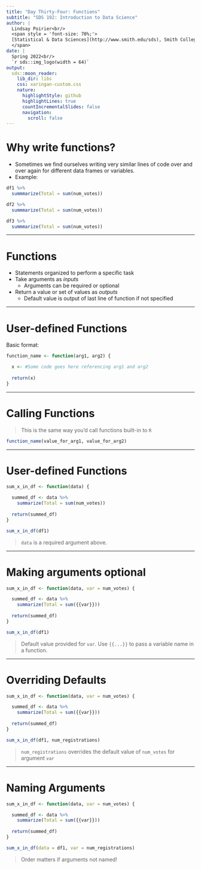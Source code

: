 ```yaml
---
title: "Day Thirty-Four: Functions"
subtitle: "SDS 192: Introduction to Data Science"
author: |
  Lindsay Poirier<br/>
  <span style = 'font-size: 70%;'>
  [Statistical & Data Sciences](http://www.smith.edu/sds), Smith College<br/>
  </span>
date: |
  Spring 2022<br/>
  `r sds::img_logo(width = 64)`
output:
  sds::moon_reader:
    lib_dir: libs
    css: xaringan-custom.css
    nature:
      highlightStyle: github
      highlightLines: true
      countIncrementalSlides: false    
      navigation:
        scroll: false
---
```


# Why write functions?

* Sometimes we find ourselves writing very similar lines of code over and over again for different data frames or variables. 
* Example:

```r
df1 %>%
  summmarize(Total = sum(num_votes))

df2 %>%
  summmarize(Total = sum(num_votes))

df3 %>%
  summmarize(Total = sum(num_votes))
```

---

# Functions

* Statements organized to perform a specific task
* Take arguments as *inputs*
  * Arguments can be required or optional
* Return a value or set of values as *outputs*
  * Default value is output of last line of function if not specified

---

# User-defined Functions

Basic format:

```r
function_name <- function(arg1, arg2) {

  x <- #Some code goes here referencing arg1 and arg2
  
  return(x)
}
```

---

# Calling Functions

> This is the same way you'd call functions built-in to `R`

```r
function_name(value_for_arg1, value_for_arg2)
```

---

# User-defined Functions

```r
sum_x_in_df <- function(data) {

  summed_df <- data %>%
    summarize(Total = sum(num_votes))
  
  return(summed_df)
}
```

```r
sum_x_in_df(df1)
```

> `data` is a required argument above. 

---

# Making arguments optional

```r
sum_x_in_df <- function(data, var = num_votes) {

  summed_df <- data %>%
    summarize(Total = sum({{var}}))
  
  return(summed_df)
}
```

```r
sum_x_in_df(df1)
```

> Default value provided for `var`. 
> Use `{{...}}` to pass a variable name in a function. 

---

# Overriding Defaults

```r
sum_x_in_df <- function(data, var = num_votes) {

  summed_df <- data %>%
    summarize(Total = sum({{var}}))
  
  return(summed_df)
}
```

```r
sum_x_in_df(df1, num_registrations)
```

> `num_registrations` overrides the default value of `num_votes` for argument `var`

---

# Naming Arguments

```r
sum_x_in_df <- function(data, var = num_votes) {

  summed_df <- data %>%
    summarize(Total = sum({{var}}))
  
  return(summed_df)
}
```

```r
sum_x_in_df(data = df1, var = num_registrations)
```

> Order matters if arguments not named!

